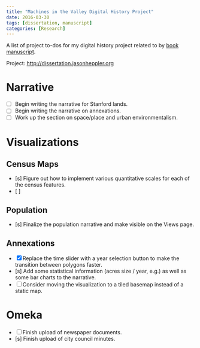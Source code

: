 ```yaml
---
title: "Machines in the Valley Digital History Project"
date: 2016-03-30
tags: [dissertation, manuscript]
categories: [Research]
---
```


A list of project to-dos for my digital history project related to by [book manuscript](/machines-valley-manuscript/).

Project: <http://dissertation.jasonheppler.org>

# Narrative

- [ ] Begin writing the narrative for Stanford lands.
- [ ] Begin writing the narrative on annexations.
- [ ] Work up the section on space/place and urban environmentalism.

# Visualizations

## Census Maps

- [s] Figure out how to implement various quantitative scales for each of the census features.
- [ ] 

## Population

- [s] Finalize the population narrative and make visible on the Views page.

## Annexations

- [x] Replace the time slider with a year selection button to make the transition between polygons faster.
- [s] Add some statistical information (acres size / year, e.g.) as well as some bar charts to the narrative.
- [ ] Consider moving the visualization to a tiled basemap instead of a static map.

# Omeka

- [ ] Finish upload of newspaper documents.
- [s] Finish upload of city council minutes.
